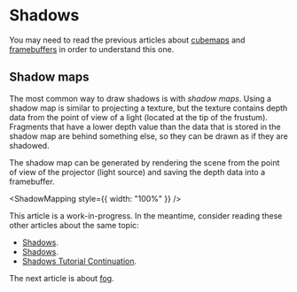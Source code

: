# Shadows

You may need to read the previous articles about [cubemaps](/a/webgl/cubemaps) and [framebuffers](/a/webgl/framebuffers)
in order to understand this one.

## Shadow maps

The most common way to draw shadows is with *shadow maps*. Using a shadow map is similar to projecting a texture, but the texture
contains depth data from the point of view of a light (located at the tip of the frustum). Fragments that have a lower depth value
than the data that is stored in the shadow map are behind something else, so they can be drawn as if they are shadowed.

The shadow map can be generated by rendering the scene from the point of view of the projector (light source) and saving the depth data
into a framebuffer.


<ShadowMapping style={{ width: "100%" }} />

This article is a work-in-progress. In the meantime, consider reading these other articles about the same topic:

- [Shadows](https://webgl2fundamentals.org/webgl/lessons/webgl-shadows.html).
- [Shadows](https://xem.github.io/articles/webgl-guide-part-2.html#3b).
- [Shadows Tutorial Continuation](https://github.com/gfxfundamentals/webgl2-fundamentals/issues/99).

The next article is about [fog](/a/webgl/fog).
